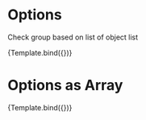 


<Meta title="Components/CheckGroup/Options" component={VvCheckGroup} />

# Options

Check group based on list of object list

<Canvas>
	<Story
		name="Options"
		args={{
			name: 'story-options',
			options: [
				{ value: 1, label: 'Mela' },
				{ value: 2, label: 'Pera' },
				{ value: 3, label: 'Banana' }
			]
		}}>
		{Template.bind({})}
	</Story>
</Canvas>

# Options as Array

<Canvas>
	<Story
		name="Options as Array"
		args={{
			name: 'story-options-strings',
			options: ['Primo', 'Secondo', 'Terzo']
		}}>
		{Template.bind({})}
	</Story>
</Canvas>
